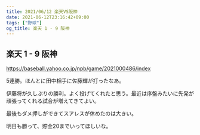 ```yaml
---
title: 2021/06/12 楽天VS阪神
date: 2021-06-12T23:16:42+09:00
tags: ["野球"]
og_title: 楽天 1 - 9 阪神
---
```


## 楽天 1 - 9 阪神

https://baseball.yahoo.co.jp/npb/game/2021000486/index

5連勝。ほんとに田中相手に佐藤輝が打ったなあ。

伊藤将が久しぶりの勝利。よく投げてくれたと思う。最近は序盤みたいに先発が頑張ってくれる試合が増えてきてよい。

最後もダメ押しができてスアレスが休めたのは大きい。

明日も勝って、貯金20までいってほしいな。